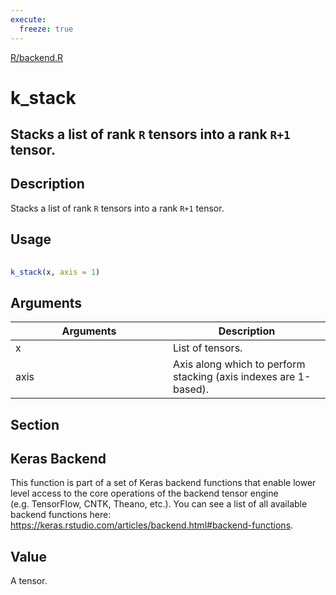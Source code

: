 ```yaml
---
execute:
  freeze: true
---
```


[R/backend.R](https://github.com/rstudio/keras//blob/main/R/backend.R#L2777) 

# k_stack

## Stacks a list of rank `R` tensors into a rank `R+1` tensor.

## Description
 Stacks a list of rank `R` tensors into a rank `R+1` tensor. 


## Usage
```r
 
k_stack(x, axis = 1) 
```

## Arguments
|Arguments|Description|
|---|---|
| x | List of tensors. |
| axis | Axis along which to perform stacking (axis indexes are 1-based). |


## Section

## Keras Backend

   This function is part of a set of Keras backend functions that enable lower level access to the core operations of the backend tensor engine (e.g. TensorFlow, CNTK, Theano, etc.).  You can see a list of all available backend functions here: [https://keras.rstudio.com/articles/backend.html#backend-functions](https://keras.rstudio.com/articles/backend.html#backend-functions). 

## Value
 A tensor. 




